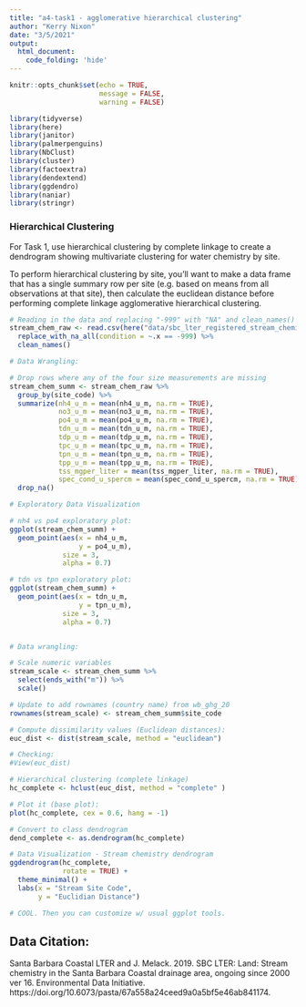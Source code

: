 ```yaml
---
title: "a4-task1 - agglomerative hierarchical clustering"
author: "Kerry Nixon"
date: "3/5/2021"
output: 
  html_document:
    code_folding: 'hide'
---
```


```r
knitr::opts_chunk$set(echo = TRUE,
                      message = FALSE,
                      warning = FALSE)

library(tidyverse)
library(here)
library(janitor)
library(palmerpenguins)
library(NbClust)
library(cluster)
library(factoextra)
library(dendextend)
library(ggdendro)
library(naniar)
library(stringr)
```


### Hierarchical Clustering

For Task 1, use hierarchical clustering by complete linkage to create a dendrogram showing multivariate clustering for water chemistry by site. 

To perform hierarchical clustering by site, you’ll want to make a data frame that has a single summary row per site (e.g. based on means from all observations at that site), then calculate the euclidean distance before performing complete linkage agglomerative hierarchical clustering. 


```r
# Reading in the data and replacing "-999" with "NA" and clean_names()
stream_chem_raw <- read.csv(here("data/sbc_lter_registered_stream_chemistry.csv")) %>% 
  replace_with_na_all(condition = ~.x == -999) %>% 
  clean_names()

# Data Wrangling:

# Drop rows where any of the four size measurements are missing
stream_chem_summ <- stream_chem_raw %>% 
  group_by(site_code) %>% 
  summarize(nh4_u_m = mean(nh4_u_m, na.rm = TRUE),
            no3_u_m = mean(no3_u_m, na.rm = TRUE),
            po4_u_m = mean(po4_u_m, na.rm = TRUE),
            tdn_u_m = mean(tdn_u_m, na.rm = TRUE),
            tdp_u_m = mean(tdp_u_m, na.rm = TRUE),
            tpc_u_m = mean(tpc_u_m, na.rm = TRUE),
            tpn_u_m = mean(tpn_u_m, na.rm = TRUE),
            tpp_u_m = mean(tpp_u_m, na.rm = TRUE),
            tss_mgper_liter = mean(tss_mgper_liter, na.rm = TRUE),
            spec_cond_u_spercm = mean(spec_cond_u_spercm, na.rm = TRUE)) %>% 
  drop_na()

# Exploratory Data Visualization

# nh4 vs po4 exploratory plot:
ggplot(stream_chem_summ) +
  geom_point(aes(x = nh4_u_m, 
                 y = po4_u_m),
             size = 3,
             alpha = 0.7)

# tdn vs tpn exploratory plot: 
ggplot(stream_chem_summ) +
  geom_point(aes(x = tdn_u_m, 
                 y = tpn_u_m),
             size = 3,
             alpha = 0.7)


# Data wrangling:

# Scale numeric variables
stream_scale <- stream_chem_summ %>% 
  select(ends_with("m")) %>% 
  scale()

# Update to add rownames (country name) from wb_ghg_20
rownames(stream_scale) <- stream_chem_summ$site_code

# Compute dissimilarity values (Euclidean distances):
euc_dist <- dist(stream_scale, method = "euclidean")

# Checking:
#View(euc_dist)

# Hierarchical clustering (complete linkage)
hc_complete <- hclust(euc_dist, method = "complete" )

# Plot it (base plot):
plot(hc_complete, cex = 0.6, hang = -1)

# Convert to class dendrogram
dend_complete <- as.dendrogram(hc_complete)

# Data Visualization - Stream chemistry dendrogram
ggdendrogram(hc_complete, 
             rotate = TRUE) +
  theme_minimal() +
  labs(x = "Stream Site Code",
       y = "Euclidian Distance")

# COOL. Then you can customize w/ usual ggplot tools. 

```







## Data Citation: 

Santa Barbara Coastal LTER and J. Melack. 2019. SBC LTER: Land: Stream chemistry in the Santa Barbara Coastal drainage area, ongoing since 2000 ver 16. Environmental Data Initiative. https://doi.org/10.6073/pasta/67a558a24ceed9a0a5bf5e46ab841174. 



